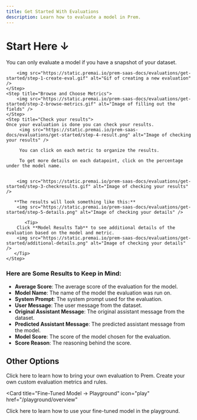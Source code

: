 ```yaml
---
title: Get Started With Evaluations
description: Learn how to evaluate a model in Prem.
---
```


# Start Here ↓

<Note>
    You can only evaluate a model if you have a snapshot of your dataset.
</Note>
<Steps>
    <Step title="Create an New Evaluation">

        <img src="https://static.premai.io/prem-saas-docs/evaluations/get-started/step-1-create-eval.gif" alt="Gif of creating a new evaluation" />
    </Step>
    <Step title="Browse and Choose Metrics">
        <img src="https://static.premai.io/prem-saas-docs/evaluations/get-started/step-2-browse-metrics.gif" alt="Image of filling out the fields" />
    </Step>
    <Step title="Check your results">
    Once your evaluation is done you can check your results.
         <img src="https://static.premai.io/prem-saas-docs/evaluations/get-started/step-4-result.png" alt="Image of checking your results" />

         You can click on each metric to organize the results.

         To get more details on each datapoint, click on the percentage under the model name.


        <img src="https://static.premai.io/prem-saas-docs/evaluations/get-started/step-3-checkresults.gif" alt="Image of checking your results" />

       **The results will look something like this:**
        <img src="https://static.premai.io/prem-saas-docs/evaluations/get-started/step-5-details.png" alt="Image of checking your details" />

           <Tip>
        Click **Model Results Tab** to see additional details of the evaluation based on the model and metric.
        <img src="https://static.premai.io/prem-saas-docs/evaluations/get-started/additional-details.png" alt="Image of checking your details" />
       </Tip>
    </Step>

</Steps>

### Here are Some Results to Keep in Mind:

- **Average Score**: The average score of the evaluation for the model.
- **Model Name**: The name of the model the evaluation was run on.
- **System Prompt**: The system prompt used for the evaluation.
- **User Message**: The user message from the dataset.
- **Original Assistant Message**: The original assistant message from the dataset.
- **Predicted Assistant Message**: The predicted assistant message from the model.
- **Model Score**: The score of the model chosen for the evaluation.
- **Score Reason**: The reasoning behind the score.

## Other Options

<CardGroup cols={3}>
<Card
  title="Bring Your Own Evaluation"
  icon="chart-simple"
  href="/evaluations/bring-your-own-eval"
>
  Click here to learn how to bring your own evaluation to Prem.
</Card>

<Card title="Evaluation Metrics" icon="chart-simple" href="/evaluations/metrics">
Create your own custom evaluation metrics and rules.
</Card>

<Card
  title="Fine-Tuned Model → Playground"
  icon="play"
  href="/playground/overview"
>
  Click here to learn how to use your fine-tuned model in the playground.
</Card>
</CardGroup>
